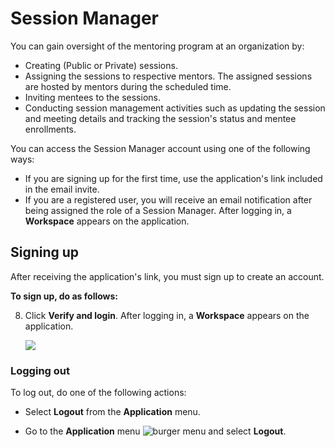 
# Session Manager

You can gain oversight of the mentoring program at an organization by:

* Creating (Public or Private) sessions.
* Assigning the sessions to respective mentors. The assigned sessions are hosted by mentors during the scheduled time.
* Inviting mentees to the sessions.
* Conducting session management activities such as updating the session and meeting details and tracking the session's status and mentee enrollments.

You can access the Session Manager account using one of the following ways:

* If you are signing up for the first time, use the application's link included in the email invite.
* If you are a registered user, you will receive an email notification after being assigned the role of a Session Manager. After logging in, a **Workspace** appears on the application.

## Signing up

After receiving the application's link, you must sign up to create an account.

**To sign up, do as follows:**

<SignUp />

8. Click <b>Verify and login</b>. After logging in, a **Workspace** appears on the application.

    ![](media/sessionmanagerpage.png)

### Logging out

To log out, do one of the following actions:

* Select <b>Logout</b> from the <b>Application</b> menu.

* Go to the <b>Application</b> menu ![burger menu](media/burgermenu-icon.png) and select <b>Logout</b>.

